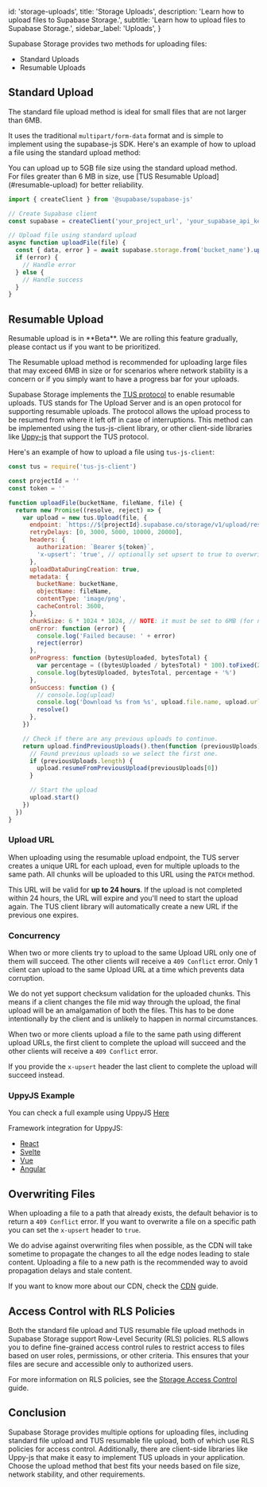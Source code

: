 
  id: 'storage-uploads',
  title: 'Storage Uploads',
  description: 'Learn how to upload files to Supabase Storage.',
  subtitle: 'Learn how to upload files to Supabase Storage.',
  sidebar_label: 'Uploads',
}

Supabase Storage provides two methods for uploading files:

- Standard Uploads
- Resumable Uploads

## Standard Upload

The standard file upload method is ideal for small files that are not larger than 6MB.

It uses the traditional `multipart/form-data` format and is simple to implement using the supabase-js SDK. Here's an example of how to upload a file using the standard upload method:

<Admonition type="note">
  You can upload up to 5GB file size using the standard upload method.
  <br />
  For files greater than 6 MB in size, use [TUS Resumable Upload](#resumable-upload) for better
  reliability.
</Admonition>

```javascript
import { createClient } from '@supabase/supabase-js'

// Create Supabase client
const supabase = createClient('your_project_url', 'your_supabase_api_key')

// Upload file using standard upload
async function uploadFile(file) {
  const { data, error } = await supabase.storage.from('bucket_name').upload('file_path', file)
  if (error) {
    // Handle error
  } else {
    // Handle success
  }
}
```

## Resumable Upload

<Admonition type="note">
  Resumable upload is in **Beta**. We are rolling this feature gradually, please contact us if you
  want to be prioritized.
</Admonition>

The Resumable upload method is recommended for uploading large files that may exceed 6MB in size or for scenarios where network stability is a concern or if you simply want to have a progress bar for your uploads.

Supabase Storage implements the [TUS protocol](https://tus.io/) to enable resumable uploads. TUS stands for The Upload Server and is an open protocol for supporting resumable uploads. The protocol allows the upload process to be resumed from where it left off in case of interruptions. This method can be implemented using the tus-js-client library, or other client-side libraries like [Uppy-js](https://uppy.io/docs/tus/) that support the TUS protocol.

Here's an example of how to upload a file using `tus-js-client`:

```javascript
const tus = require('tus-js-client')

const projectId = ''
const token = ''

function uploadFile(bucketName, fileName, file) {
  return new Promise((resolve, reject) => {
    var upload = new tus.Upload(file, {
      endpoint: `https://${projectId}.supabase.co/storage/v1/upload/resumable`,
      retryDelays: [0, 3000, 5000, 10000, 20000],
      headers: {
        authorization: `Bearer ${token}`,
        'x-upsert': 'true', // optionally set upsert to true to overwrite existing files
      },
      uploadDataDuringCreation: true,
      metadata: {
        bucketName: bucketName,
        objectName: fileName,
        contentType: 'image/png',
        cacheControl: 3600,
      },
      chunkSize: 6 * 1024 * 1024, // NOTE: it must be set to 6MB (for now) do not change it
      onError: function (error) {
        console.log('Failed because: ' + error)
        reject(error)
      },
      onProgress: function (bytesUploaded, bytesTotal) {
        var percentage = ((bytesUploaded / bytesTotal) * 100).toFixed(2)
        console.log(bytesUploaded, bytesTotal, percentage + '%')
      },
      onSuccess: function () {
        // console.log(upload)
        console.log('Download %s from %s', upload.file.name, upload.url)
        resolve()
      },
    })

    // Check if there are any previous uploads to continue.
    return upload.findPreviousUploads().then(function (previousUploads) {
      // Found previous uploads so we select the first one.
      if (previousUploads.length) {
        upload.resumeFromPreviousUpload(previousUploads[0])
      }

      // Start the upload
      upload.start()
    })
  })
}
```

### Upload URL

When uploading using the resumable upload endpoint, the TUS server creates a unique URL for each upload, even for multiple uploads to the same path. All chunks will be uploaded to this URL using the `PATCH` method.

This URL will be valid for **up to 24 hours**. If the upload is not completed within 24 hours, the URL will expire and you'll need to start the upload again. The TUS client library will automatically create a new URL if the previous one expires.

### Concurrency

When two or more clients try to upload to the same Upload URL only one of them will succeed. The other clients will receive a `409 Conflict` error. Only 1 client can upload to the same Upload URL at a time which prevents data corruption.

<Admonition type="note">
  We do not yet support checksum validation for the uploaded chunks. This means if a client changes
  the file mid way through the upload, the final upload will be an amalgamation of both the files.
  This has to be done intentionally by the client and is unlikely to happen in normal circumstances.
</Admonition>

When two or more clients upload a file to the same path using different upload URLs, the first client to complete the upload will succeed and the other clients will receive a `409 Conflict` error.

If you provide the `x-upsert` header the last client to complete the upload will succeed instead.

### UppyJS Example

You can check a full example using UppyJS [Here](https://github.com/supabase/supabase/tree/master/examples/storage/resumable-upload-uppy)

Framework integration for UppyJS:

- [React](https://uppy.io/docs/react/)
- [Svelte](https://uppy.io/docs/svelte/)
- [Vue](https://uppy.io/docs/vue/)
- [Angular](https://uppy.io/docs/angular/)

## Overwriting Files

When uploading a file to a path that already exists, the default behavior is to return a `409 Conflict` error.
If you want to overwrite a file on a specific path you can set the `x-upsert` header to `true`.

We do advise against overwriting files when possible, as the CDN will take sometime to propagate the changes to all the edge nodes leading to stale content.
Uploading a file to a new path is the recommended way to avoid propagation delays and stale content.

If you want to know more about our CDN, check the [CDN](/docs/guides/storage/cdn) guide.

## Access Control with RLS Policies

Both the standard file upload and TUS resumable file upload methods in Supabase Storage support Row-Level Security (RLS) policies. RLS allows you to define fine-grained access control rules to restrict access to files based on user roles, permissions, or other criteria. This ensures that your files are secure and accessible only to authorized users.

For more information on RLS policies, see the [Storage Access Control](/docs/guides/storage/access-control) guide.

## Conclusion

Supabase Storage provides multiple options for uploading files, including standard file upload and TUS resumable file upload, both of which use RLS policies for access control.
Additionally, there are client-side libraries like Uppy-js that make it easy to implement TUS uploads in your application. Choose the upload method that best fits your needs based on file size, network stability, and other requirements.


